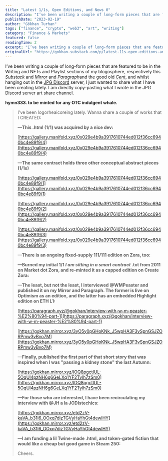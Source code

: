 ```yaml
---
title: "Latest 1/1s, Open Editions, and News 0"
description: "I’ve been writing a couple of long-form pieces that are featured to be in the Writing and NFTs and Playlist sections of my blogosphere, respectively this Substack and [Mirror](https://gokhan."
publishDate: "2023-02-19"
author: "Gökhan Turhan"
tags: ["finance", "crypto", "web3", "art", "writing"]
category: "Finance & Markets"
featured: false
readingTime: 2
excerpt: "I’ve been writing a couple of long-form pieces that are featured to be in the Writing and NFTs and Playlist sections of my blogosphere, respectively this Substack and Mirror"
originalUrl: "https://gokhan.substack.com/p/latest-11s-open-editions-and-news-0"
---
```



I’ve been writing a couple of long-form pieces that are featured to be in the Writing and NFTs and Playlist sections of my blogosphere, respectively this *Substack* and *[Mirror](https://gokhan.mirror.xyz)* and *[Paragraph](https://paragraph.xyz/@gokhan)*[](https://paragraph.xyz/@gokhan)and the good old *[Cent](https://beta.cent.co/goekhanturhan/)*, and whilst hanging out in the [JPG Discord](https://discord.gg/curatejpg) server, I just wanted to share what I have been creating lately. I am directly copy-pasting what I wrote in the JPG Discord server art share channel.

**hymn333. to be minted for any OTC indulgent whale.**

>
> I've been logorheaicoreing lately. Wanna share a couple of works that I CREATED:
>
> **—This .html (1/1) was acquired by a nice dev:**
>
> [https://gallery.manifold.xyz/0x029e4b9a3917610744ed012f36cc6940bc4e89f9/4](https://gallery.manifold.xyz/0x029e4b9a3917610744ed012f36cc6940bc4e89f9/4)
>
> **—The same contract holds three other conceptual abstract pieces (1/1s)**
>
> [https://gallery.manifold.xyz/0x029e4b9a3917610744ed012f36cc6940bc4e89f9/1](https://gallery.manifold.xyz/0x029e4b9a3917610744ed012f36cc6940bc4e89f9/1)
>
> [https://gallery.manifold.xyz/0x029e4b9a3917610744ed012f36cc6940bc4e89f9/2](https://gallery.manifold.xyz/0x029e4b9a3917610744ed012f36cc6940bc4e89f9/2)
>
> [https://gallery.manifold.xyz/0x029e4b9a3917610744ed012f36cc6940bc4e89f9/3](https://gallery.manifold.xyz/0x029e4b9a3917610744ed012f36cc6940bc4e89f9/3)
>
> **—There is an ongoing fixed-supply 111/111 edition on Zora, too:**
>
> <NFTEmbed url="https://zora.co/collections/0x7f7f9cf757d7b721abe4d21a35302bfbfc9c645b" />
>
> **—Burned my initial 1/1 *****I am sitting in a smart contract***** .txt from 2011 on Market dot Zora, and re-minted it as a capped edition on Create Zora:**
>
> <NFTEmbed url="https://zora.co/collections/0xcea83996baf0082486f0a2ccb0c60852619d8187" />
>
> **—The least, but not the least, I interviewed @WMPeaster and published it on my Mirror and Paragraph. The former is live on Optimism as an edition, and the latter has an embedded Highlight edition on ETH L1:**
>
> [https://paragraph.xyz/@gokhan/interview-with-w-m-peaster-%E2%80%94-part-1](https://paragraph.xyz/@gokhan/interview-with-w-m-peaster-%E2%80%94-part-1)
>
> [https://gokhan.mirror.xyz/3yO5y0pGHoKNk_J5wpHA3F3vSpnGSJZORPmw3vBvo7M](https://gokhan.mirror.xyz/3yO5y0pGHoKNk_J5wpHA3F3vSpnGSJZORPmw3vBvo7M)
>
> **—Finally, published the first part of that short story that was inspired when I was "passing a kidney stone" the last Autumn:**
>
> [https://gokhan.mirror.xyz/lOQ8pgctIUL-5OqUl4pzNH6g6GeLXq1YF2Tylh7zSm0](https://gokhan.mirror.xyz/lOQ8pgctIUL-5OqUl4pzNH6g6GeLXq1YF2Tylh7zSm0)
>
> **—For those who are interested, I have been recirculating my interview with @JH a la JODIstechics:**
>
> [https://gokhan.mirror.xyz/etd2zV-kaVA_b31I6_OOxq7dizTGVyHaYhGt4dewlHY](https://gokhan.mirror.xyz/etd2zV-kaVA_b31I6_OOxq7dizTGVyHaYhGt4dewlHY)
>
> **—I am funding a lil Twine-made .html, and token-gated fiction that would like a cheap but good game in Steam 250:**
>
> <NFTEmbed url="https://zora.co/collections/0x702b145a4f9999ceb5afa1276dad1864c2c334c9" />
>
> Cheers.
>